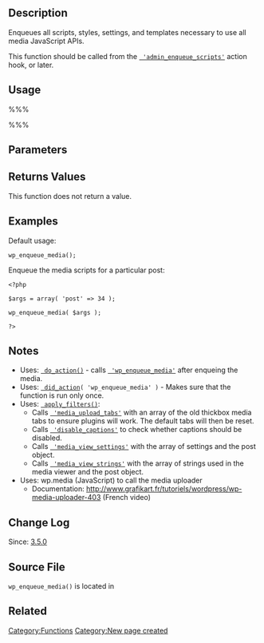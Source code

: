 {{Languages|
{{en|Function_Reference/wp_enqueue_media}}
{{zh-cn|Function_Reference/wp_enqueue_media}}
{{ja|Function_Reference/wp_enqueue_media}}
}}
== Description ==

Enqueues all scripts, styles, settings, and templates necessary to use all media JavaScript APIs.

This function should be called from the <tt>[[Plugin_API/Action_Reference/admin_enqueue_scripts | 'admin_enqueue_scripts']]</tt> action hook, or later. 

== Usage ==

%%%<?php wp_enqueue_media( $args ); ?>%%%

== Parameters ==

{{Parameter|$args|array|An array of arguments. Currently only one argument is used, <tt>'post'</tt>, which if passed will be used to set up the scripts for that post. <b>Note:</b> if you do not set this parameter, uploaded files will not be attached to a post. |optional|<tt>array()</tt>}}

== Returns Values ==

This function does not return a value.

== Examples ==

Default usage:

 wp_enqueue_media();

Enqueue the media scripts for a particular post:
<pre>
<?php

$args = array( 'post' => 34 );

wp_enqueue_media( $args );

?>
</pre>

== Notes ==

* Uses: <tt>[[Function_Reference/do_action | do_action()]]</tt> - calls <tt>[[Plugin_API/Action_Reference/wp_enqueue_media | 'wp_enqueue_media']]</tt> after enqueing the media.
* Uses: <tt>[[Function_Reference/did_action | did_action]]( 'wp_enqueue_media' )</tt> - Makes sure that the function is run only once.
* Uses: <tt>[[Function_Reference/apply_filters | apply_filters()]]</tt>:
** Calls <tt>[[Plugin_API/Filter_Reference/media_upload_tabs | 'media_upload_tabs']]</tt> with an array of the old thickbox media tabs to ensure plugins will work. The default tabs will then be reset.
** Calls <tt>[[Plugin_API/Filter_Reference/disable_captions | 'disable_captions']]</tt> to check whether captions should be disabled.
** Calls <tt>[[Plugin_API/Filter_Reference/media_view_settings | 'media_view_settings']]</tt> with the array of settings and the post object.
** Calls <tt>[[Plugin_API/Filter_Reference/media_view_strings | 'media_view_strings']]</tt> with the array of strings used in the media viewer and the post object.
* Uses: wp.media (JavaScript) to call the media uploader
** Documentation: http://www.grafikart.fr/tutoriels/wordpress/wp-media-uploader-403 (French video)

== Change Log ==

Since: [[Version_3.5 | 3.5.0]]

== Source File ==

<tt>wp_enqueue_media()</tt> is located in {{Trac|wp-includes/media.php}}

== Related ==

{{Enqueue Functions Related}}

{{Tag Footer}}

[[Category:Functions]]

[[Category:New page created]]
